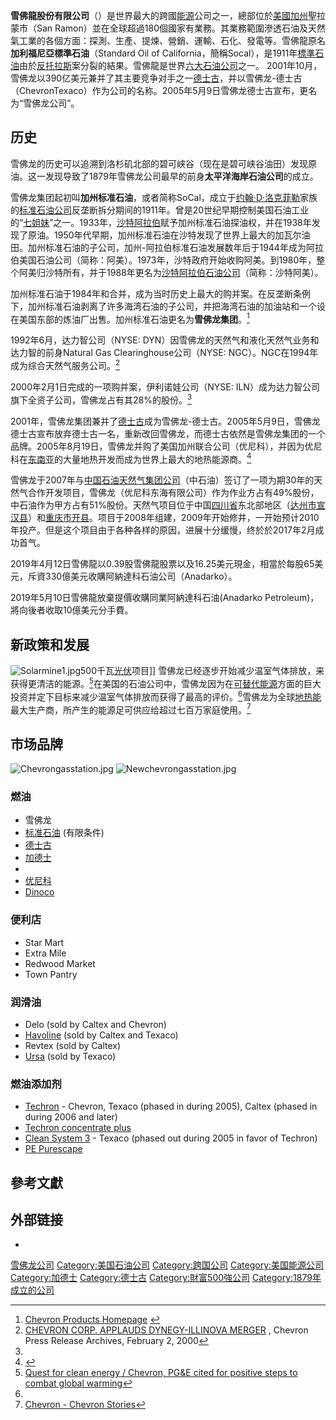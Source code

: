 {{Infobox_Company
| company_name = 雪佛龍股份有限公司
| company_name_en = Chevron Corporation
| company_logo = Chevron Logo.svg
| company_type = [[上市公司|上市公司]]
| traded_as = {{Unbulleted list|{{NYSE|CVX}}|[[DJIA|DJIA]]成分股|[[S&P_100|S&P 100]]成分股|[[S&P_500|S&P 500]]成分股}}
| ISIN = US1667641005
| company_slogan = the human energy company（本性的能源企業）
| image = [[File:Chevronheadquarters.jpg|frameless]]
| image_caption = 總部大樓
| foundation = 1879年（[[美國|美國]][[加州|加州]]Pico Canyon）
| location = {{USA}}[[加州|加州]][[聖拉蒙_(加利福尼亞州)|聖拉蒙]]
| key_people = [[邁克·沃特|邁克·沃特]]（Michael Wirth），[[執行長|執行長]]兼[[主席|主席]]<br />[[帕特里夏·亚里顿|帕特里夏·亚里顿]]（Patricia Yarrington），[[財務長|財務長]]
| industry = [[石油及石化公司列表|石油石化]]
| num_employees = 42,595 {{small|（2021年3月）}}
| products = [[石化|石化]]
| revenue = {{increase}} {{US$|1624.7億|link=yes}} （2021年）
| operating_income = {{increase}} {{US$|216.4億}}（2021年）
| net_income = {{increase}} {{US$|156.3億}}（2021年）
| assets = {{decrease}} {{US$|2395.4億}}（2021年）
| equity = {{increase}} {{US$|1399.4億}}（2021年）
| homepage = {{URL|https://www.chevron.com}}
}}

'''雪佛龍股份有限公司'''（{{lang-en|Chevron Corporation}}）是世界最大的跨國[[能源|能源]]公司之一，總部位於[[美國|美國]][[加州|加州]]聖拉蒙市（San Ramon）並在全球超過180個國家有業務。其業務範圍滲透石油及天然氣工業的各個方面：探測、生產、提煉、營銷、運輸、石化、發電等。雪佛龍原名'''加利福尼亞標準石油'''（Standard Oil of California，簡稱Socal），是1911年[[標準石油|標準石油]]由於[[反托拉斯|反托拉斯]]案分裂的結果。雪佛龍是世界[[石油巨頭|六大石油公司]]之一。
2001年10月，雪佛龙以390亿美元兼并了其主要竞争对手之一[[德士古|德士古]]，并以雪佛龙-德士古（ChevronTexaco）作为公司的名称。2005年5月9日雪佛龙德士古宣布，更名为“雪佛龙公司”。

== 历史 ==
雪佛龙的历史可以追溯到洛杉矶北部的碧可峡谷（现在是碧可峡谷油田）发现原油。这一发现导致了1879年雪佛龙公司最早的前身'''太平洋海岸石油公司'''的成立。

雪佛龙集团起初叫'''加州标准石油'''，或者简称SoCal，成立于[[约翰·D·洛克菲勒|约翰·D·洛克菲勒]]家族的[[标准石油公司|标准石油公司]]反垄断拆分期间的1911年。曾是20世纪早期控制美国石油工业的“[[七姊妹_(公司)|七姐妹]]”之一。1933年，[[沙特阿拉伯|沙特阿拉伯]]赋予加州标准石油探油权，并在1938年发现了原油。1950年代早期，加州标准石油在沙特发现了世界上最大的加瓦尔油田。加州标准石油的子公司，加州-阿拉伯标准石油发展数年后于1944年成为阿拉伯美国石油公司（简称：阿美）。1973年，沙特政府开始收购阿美。到1980年，整个阿美归沙特所有，并于1988年更名为[[沙特阿拉伯石油公司|沙特阿拉伯石油公司]]（简称：沙特阿美）。

加州标准石油于1984年和{{le|海湾石油|Gulf Oil}}合并，成为当时历史上最大的购并案。在反垄断条例下，加州标准石油剥离了许多海湾石油的子公司，并把海湾石油的加油站和一个设在美国东部的炼油厂出售。加州标准石油更名为'''雪佛龙集团'''。<ref>[http://www.chevron.com/products/learning%5Fcenter/history/time/1980-now/pg2.asp Chevron Products Homepage<!--Bot-generated title-->] {{webarchive|url=https://web.archive.org/web/20120207064655/http://www.chevron.com/products/learning_center/history/time/1980-now/pg2.asp|date=2012-02-07}}</ref>

1992年6月，达力智公司（NYSE: DYN）因雪佛龙的天然气和液化天然气业务和达力智的前身Natural Gas Clearinghouse公司（NYSE: NGC）。NGC在1994年成为综合天然气服务公司。<ref name="chevron20000202">[http://www.chevron.com/news/archive/chevron_press/2000/2000-02-02.asp CHEVRON CORP. APPLAUDS DYNEGY-ILLINOVA MERGER] {{webarchive|url=https://web.archive.org/web/20070929094337/http://www.chevron.com/news/archive/chevron_press/2000/2000-02-02.asp |date=2007-09-29 }}, Chevron Press Release Archives, February 2, 2000</ref>

2000年2月1日完成的一项购并案，伊利诺娃公司（NYSE: ILN）成为达力智公司旗下全资子公司，雪佛龙占有其28%的股份。<ref name="chevron20000202"/>

2001年，雪佛龙集团兼并了[[德士古|德士古]]成为雪佛龙-德士古。2005年5月9日，雪佛龙德士古宣布放弃德士古一名，重新改回雪佛龙，而德士古依然是雪佛龙集团的一个品牌。2005年8月19日，雪佛龙并购了美国加州联合公司（优尼科），并因为优尼科在[[东南亚|东南亚]]的大量地热开发而成为世界上最大的地热能源商。<ref>{{Citation
|last= |first=
|title=Chevron claims energy debate
| newspaper = BBC News
|date=2006-02-19
|year=2006
|url=http://news.bbc.co.uk/2/hi/business/4716334.stm }}</ref>

雪佛龙于2007年与[[中国石油天然气集团公司|中国石油天然气集团公司]]（中石油）签订了一项为期30年的天然气合作开发项目，雪佛龙（优尼科东海有限公司）作为作业方占有49%股份，中石油作为甲方占有51%股份。天然气项目位于中国[[四川省|四川省]]东北部地区（[[达州市|达州市]][[宣汉县|宣汉县]]）和[[重庆市|重庆市]][[开县|开县]]。项目于2008年组建，2009年开始修井，一开始预计2010年投产。但是这个项目由于各种各样的原因，进展十分缓慢，终於於2017年2月成功首气。

2019年4月12日雪佛龍以0.39股雪佛龍股票以及16.25美元現金，相當於每股65美元，斥資330億美元收購阿納達科石油公司（Anadarko）。

2019年5月10日雪佛龍放棄提價收購同業阿納達科石油(Anadarko Petroleum)，將向後者收取10億美元分手費。

== 新政策和发展 ==
[[File:Solarmine1.jpg|thumb]]500千瓦[[光伏|光伏]]项目]]
雪佛龙已经逐步开始减少温室气体排放，来获得更清洁的能源。<ref name=sfgate>[http://www.sfgate.com/cgi-bin/article.cgi?file=/chronicle/archive/2006/03/22/BUGKPHRTJ71.DTL&type=business Quest for clean energy / Chevron, PG&E cited for positive steps to combat global warming<!-- Bot generated title -->]</ref>在美国的石油公司中，雪佛龙因为在[[可替代能源|可替代能源]]方面的巨大投资并定下目标来减少温室气体排放而获得了最高的评价。<ref name=sfgate/>雪佛龙为全球[[地热能|地热能]]最大生产商，所产生的能源足可供应给超过七百万家庭使用。<ref>[http://www.chevron.com/Stories/#/stories/re_geo/geo_ov/ Chevron - Chevron Stories<!-- Bot generated title -->]</ref>

== 市场品牌 ==
[[File:Chevrongasstation.jpg|thumb]]
[[File:Newchevrongasstation.jpg|thumb]]

=== 燃油 ===
* 雪佛龙
* [[标准石油|标准石油]] (有限条件)
* [[德士古|德士古]]
* [[加德士|加德士]]
* {{le|海湾石油|Gulf Oil}}
* [[优尼科|优尼科]]
* [[Caltex|Dinoco]]

=== 便利店 ===
* Star Mart
* Extra Mile
* Redwood Market
* Town Pantry

=== 润滑油 ===
* Delo (sold by Caltex and Chevron)
* [[Havoline|Havoline]] (sold by Caltex and Texaco)
* Revtex (sold by Caltex)
* [[Ursa|Ursa]] (sold by Texaco)

=== 燃油添加剂 ===
* [[Techron|Techron]] - Chevron, Texaco (phased in during 2005), Caltex (phased in during 2006 and later)
* [[Techron_concentrate_plus|Techron concentrate plus]]
* [[Clean_System_3|Clean System 3]] - Texaco (phased out during 2005 in favor of Techron)
* [[PE_Purescape|PE Purescape]]

== 參考文獻 ==
{{reflist}}

== 外部链接 ==
*{{Official|https://www.chevron.com}}

{{DJIA}}
[[Category:雪佛龙公司|]]
[[Category:美国石油公司|Category:美国石油公司]]
[[Category:跨国公司|Category:跨国公司]]
[[Category:美国能源公司|Category:美国能源公司]]
[[Category:加德士|Category:加德士]]
[[Category:德士古|Category:德士古]]
[[Category:財富500強公司|Category:財富500強公司]]
[[Category:1879年成立的公司|Category:1879年成立的公司]]